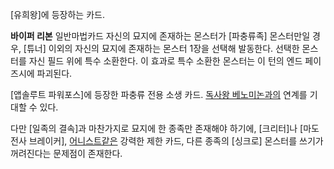 [유희왕]에 등장하는 카드.

'''바이퍼 리본'''
일반마법카드
자신의 묘지에 존재하는 몬스터가 [파충류족] 몬스터만일 경우, [튜너] 이외의 자신의 묘지에 존재하는 몬스터 1장을 선택해 발동한다. 선택한 몬스터를 자신 필드 위에 특수 소환한다. 이 효과로 특수 소환한 몬스터는 이 턴의 엔드 페이즈시에 파괴된다.

[앱솔루트 파워포스]에 등장한 파충류 전용 소생 카드. [[독사왕 베노미논]]과의 연계를 기대할 수 있다.

다만 [일족의 결속]과 마찬가지로 묘지에 한 종족만 존재해야 하기에, [크리터]나 [마도전사 브레이커], [[어니스트]]같은 강력한 제한 카드, 다른 종족의 [싱크로] 몬스터를 쓰기가 꺼려진다는 문제점이 존재한다.
